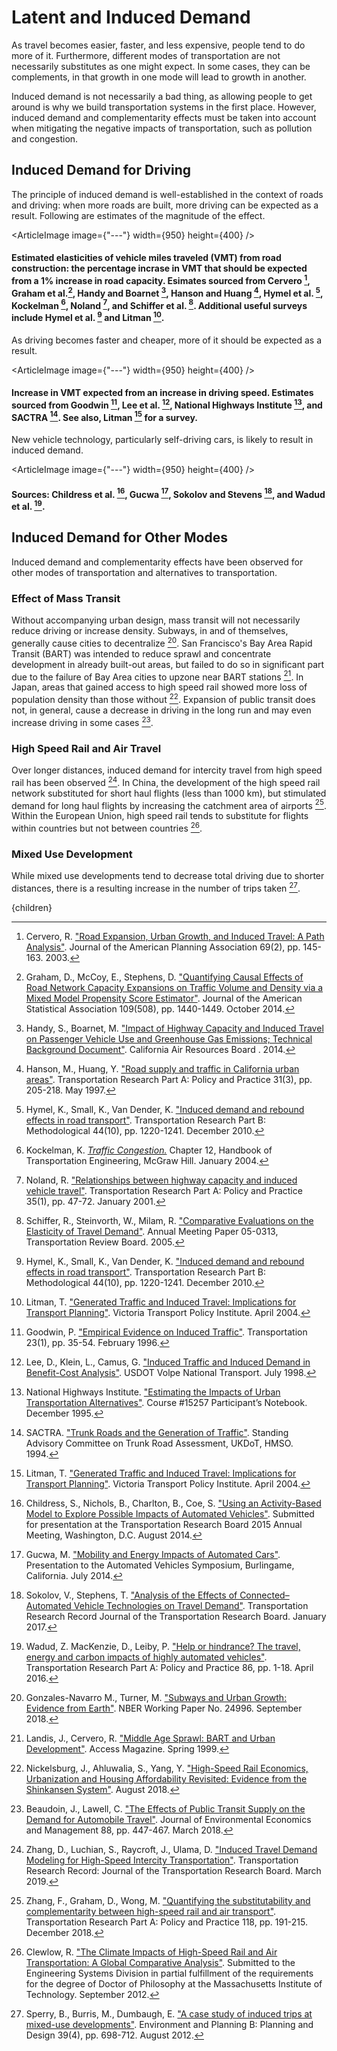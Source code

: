 


# Latent and Induced Demand

As travel becomes easier, faster, and less expensive, people tend to do more of it. Furthermore, different modes of transportation are not necessarily substitutes as one might expect. In some cases, they can be complements, in that growth in one mode will lead to growth in another.

Induced demand is not necessarily a bad thing, as allowing people to get around is why we build transportation systems in the first place. However, induced demand and complementarity effects must be taken into account when mitigating the negative impacts of transportation, such as pollution and congestion.

## Induced Demand for Driving
The principle of induced demand is well-established in the context of roads and driving: when more roads are built, more driving can be expected as a result. Following are estimates of the magnitude of the effect.

<ArticleImage image={"---"} width={950} height={400} />
#### Estimated elasticities of vehicle miles traveled (VMT) from road construction: the percentage incrase in VMT that should be expected from a 1% increase in road capacity. Esimates sourced from Cervero [^2], Graham et al.[^10], Handy and Boarnet [^13], Hanson and Huang [^14], Hymel et al. [^15], Kockelman [^18], Noland [^26], and Schiffer et al. [^32]. Additional useful surveys include Hymel et al. [^15] and Litman [^23].

As driving becomes faster and cheaper, more of it should be expected as a result.

<ArticleImage image={"---"} width={950} height={400} />
#### Increase in VMT expected from an increase in driving speed. Estimates sourced from Goodwin [^9], Lee et al. [^21], National Highways Institute [^24], and SACTRA [^31]. See also, Litman [^23] for a survey.

New vehicle technology, particularly self-driving cars, is likely to result in induced demand.

<ArticleImage image={"---"} width={950} height={400} />
#### Sources: Childress et al. [^3], Gucwa [^12], Sokolov and Stevens [^33], and Wadud et al. [^37].

<CongestionPricingSolution />

## Induced Demand for Other Modes
Induced demand and complementarity effects have been observed for other modes of transportation and alternatives to transportation.

### Effect of Mass Transit
Without accompanying urban design, mass transit will not necessarily reduce driving or increase density. Subways, in and of themselves, generally cause cities to decentralize [^8]. San Francisco's Bay Area Rapid Transit (BART) was intended to reduce sprawl and concentrate development in already built-out areas, but failed to do so in significant part due to the failure of Bay Area cities to upzone near BART stations [^20]. In Japan, areas that gained access to high speed rail showed more loss of population density than those without [^25]. Expansion of public transit does not, in general, cause a decrease in driving in the long run and may even increase driving in some cases [^1].

<MassTransitShouldBeAccompaniedBbyUpzoningSolution />

### High Speed Rail and Air Travel
Over longer distances, induced demand for intercity travel from high speed rail has been observed [^39]. In China, the development of the high speed rail network substituted for short haul flights (less than 1000 km), but stimulated demand for long haul flights by increasing the catchment area of airports [^40]. Within the European Union, high speed rail tends to substitute for flights within countries but not between countries [^4].

### Mixed Use Development
While mixed use developments tend to decrease total driving due to shorter distances, there is a resulting increase in the number of trips taken [^34].

[^1]: Beaudoin, J., Lawell, C. ["The Effects of Public Transit Supply on the Demand for Automobile Travel"](https://www.sciencedirect.com/science/article/abs/pii/S0095069617306150). Journal of Environmental Economics and Management 88, pp. 447-467. March 2018.

[^2]: Cervero, R. ["Road Expansion, Urban Growth, and Induced Travel: A Path Analysis"](https://www.tandfonline.com/doi/abs/10.1080/01944360308976303). Journal of the American Planning Association 69(2), pp. 145-163. 2003.

[^3]: Childress, S., Nichols, B., Charlton, B., Coe, S. ["Using an Activity-Based Model to Explore Possible Impacts of Automated Vehicles"](https://psrc.github.io/attachments/2014/TRB-2015-Automated-Vehicles-Rev2.pdf). Submitted for presentation at the Transportation Research Board 2015 Annual Meeting, Washington, D.C. August 2014.

[^4]: Clewlow, R. ["The Climate Impacts of High-Speed Rail and Air Transportation: A Global Comparative Analysis"](http://web.mit.edu/hsr-group/documents/Clewlow_Thesis_2012.pdf). Submitted to the Engineering Systems Division in partial fulfillment of the requirements for the degree of Doctor of Philosophy at the Massachusetts Institute of Technology. September 2012.

[^5]: Clyburn, J. E. ["Housing, Opportunity, Mobility, and Equity Act of 2019"](https://www.congress.gov/bill/116th-congress/house-bill/4808/text). Congress.gov, 116h Congress, 2019-2020. October 2019.

[^6]: Creger, H. ["An Equity-First Approach to Congestion Pricing"](https://greenlining.org/blog-category/2020/equity-congestion-pricing/). The Greenlining Institute. November 2020.

[^7]: de Palma, A., Lindsey, R. ["Traffic congestion pricing methodologies and technologies"](https://www.sciencedirect.com/science/article/abs/pii/S0968090X11000362). Transportation Research Part C: Emerging Technologies 19(6), pp. 1377-1399. December 2011.

[^8]: Gonzales-Navarro M., Turner, M. ["Subways and Urban Growth: Evidence from Earth"](https://www.nber.org/papers/w24996). NBER Working Paper No. 24996. September 2018.

[^9]: Goodwin, P. ["Empirical Evidence on Induced Traffic"](https://link.springer.com/article/10.1007/BF00166218). Transportation 23(1), pp. 35-54. February 1996.

[^10]: Graham, D., McCoy, E., Stephens, D. ["Quantifying Causal Effects of Road Network Capacity Expansions on Traffic Volume and Density via a Mixed Model Propensity Score Estimator"](https://www.tandfonline.com/doi/abs/10.1080/01621459.2014.956871). Journal of the American Statistical Association 109(508), pp. 1440-1449. October 2014.

[^11]: Gribbin, D. J. ["Congestion pricing is all around us. Why is it taboo on our roads?"](https://www.brookings.edu/blog/the-avenue/2019/10/16/congestion-pricing-is-all-around-us-why-is-it-taboo-on-our-roads/). Brookings. October 2019.

[^12]: Gucwa, M. ["Mobility and Energy Impacts of Automated Cars"](http://higherlogicdownload.s3.amazonaws.com/AUVSI/3a47c2f1-97a8-4fb7-8a39-56cba0733145/UploadedImages/documents/pdfs/7-16-14%20AVS%20presentations/Michael%20Gucwa.pdf). Presentation to the Automated Vehicles Symposium, Burlingame, California. July 2014.

[^13]: Handy, S., Boarnet, M. ["Impact of Highway Capacity and Induced Travel on Passenger Vehicle Use and Greenhouse Gas Emissions; Technical Background Document"](https://ww3.arb.ca.gov/cc/sb375/policies/hwycapacity/highway_capacity_bkgd.pdf). California Air Resources Board . 2014.

[^14]: Hanson, M., Huang, Y. ["Road supply and traffic in California urban areas"](https://www.sciencedirect.com/science/article/pii/S0965856496000195). Transportation Research Part A: Policy and Practice 31(3), pp. 205-218. May 1997.

[^15]: Hymel, K., Small, K., Van Dender, K. ["Induced demand and rebound effects in road transport"](https://www.sciencedirect.com/science/article/pii/S0191261510000226). Transportation Research Part B: Methodological 44(10), pp. 1220-1241. December 2010.

[^16]: INRIX. ["2021 INRIX Global Traffic Scorecard"](https://inrix.com/scorecard/). 2022.

[^17]: Kim, J. ["Estimating the social cost of congestion using the bottleneck model"](https://www.sciencedirect.com/science/article/abs/pii/S2212012218301151). Economics of Transportation 19: 100119. September 2019.

[^18]: Kockelman, K. [*Traffic Congestion.*](http://www.ce.utexas.edu/prof/kockelman/public_html/congestionchapter.pdf) Chapter 12, Handbook of Transportation Engineering, McGraw Hill. January 2004.

[^19]: Kuntzman, G. ["Report Shows Why the Congestion Pricing Fee Must Be Really High"](https://nyc.streetsblog.org/2019/09/17/report-shows-why-the-congestion-pricing-fee-must-be-really-high/). StreetsBlog NYC. September 2019.

[^20]: Landis, J., Cervero, R. ["Middle Age Sprawl: BART and Urban Development"](http://www.accessmagazine.org/spring-1999/middle-age-sprawl-bart-urban-development/). Access Magazine. Spring 1999.

[^21]: Lee, D., Klein, L., Camus, G. ["Induced Traffic and Induced Demand in Benefit-Cost Analysis"](https://rosap.ntl.bts.gov/view/dot/12026). USDOT Volpe National Transport. July 1998.

[^22]: Lindsey, C. R., Verhoef, E. T. ["Traffic Congestion and Congestion Pricing"](https://www.econstor.eu/bitstream/10419/85524/1/00101.pdf). Tinbergen Institute Discussion Paper, No. 00-101/3, Tinbergen Institute, Amsterdam and Rotterdam. 2000.

[^23]: Litman, T. ["Generated Traffic and Induced Travel: Implications for Transport Planning"](https://www.researchgate.net/publication/235360397_Generated_Traffic_and_Induced_Travel_Implications_for_Transport_Planning). Victoria Transport Policy Institute. April 2004.

[^24]: National Highways Institute. ["Estimating the Impacts of Urban Transportation Alternatives"](http://link.library.in.gov/portal/Estimating-the-impacts-of-urban-transportation/pE0MTBbToE4/). Course #15257 Participant’s Notebook. December 1995.

[^25]: Nickelsburg, J., Ahluwalia, S., Yang, Y. ["High-Speed Rail Economics, Urbanization and Housing Affordability Revisited: Evidence from the Shinkansen System"](https://www.anderson.ucla.edu/Documents/sites/faculty/review%20publications/research/Nickelsburg_High-Speed_Rail_Economics__Urbanization_and_Housing_Affordability_2018.pdf). August 2018.

[^26]: Noland, R. ["Relationships between highway capacity and induced vehicle travel"](https://www.sciencedirect.com/science/article/pii/S0965856499000476). Transportation Research Part A: Policy and Practice 35(1), pp. 47-72. January 2001.

[^27]: Ocasio-Cortez, A. ["H.R.5072 - A Just Society: A Place to Prosper Act of 2019"](https://www.congress.gov/bill/116th-congress/house-bill/5072/text). Congress.gov. 116h Congress, 2019-2020. November 2019.

[^28]: Oregon Metro. ["Regional congestion pricing study"](https://www.oregonmetro.gov/regional-congestion-pricing-study). September 2021.

[^29]: Organisation for Economic Co-operation and Development, International Transport Forum. ["The Social Impacts of Road Pricing: Summary and Conclusions"](https://www.itf-oecd.org/sites/default/files/docs/social-impacts-road-pricing.pdf). 2018.

[^30]: Peters, S. H. ["H.R.4307 - Build More Housing Near Transit Act"](https://www.congress.gov/bill/116th-congress/house-bill/4307/text). Congress.gov. 116th Congress, 2019-2020. September 2019.

[^31]: SACTRA. ["Trunk Roads and the Generation of Traffic"](https://bettertransport.org.uk/sites/default/files/trunk-roads-traffic-report.pdf). Standing Advisory Committee on Trunk Road Assessment, UKDoT, HMSO. 1994.

[^32]: Schiffer, R., Steinvorth, W., Milam, R. ["Comparative Evaluations on the Elasticity of Travel Demand"](https://www.scirp.org/(S(351jmbntvnsjt1aadkposzje))/reference/ReferencesPapers.aspx?ReferenceID=691030). Annual Meeting Paper 05-0313, Transportation Review Board. 2005.

[^33]: Sokolov, V., Stephens, T. ["Analysis of the Effects of Connected–Automated Vehicle Technologies on Travel Demand"](https://www.anl.gov/argonne-scientific-publications/pub/137982). Transportation Research Record Journal of the Transportation Research Board. January 2017.

[^34]: Sperry, B., Burris, M., Dumbaugh, E. ["A case study of induced trips at mixed-use developments"](https://journals.sagepub.com/doi/abs/10.1068/b38047). Environment and Planning B: Planning and Design 39(4), pp. 698-712. August 2012.

[^35]: Theseira, W. ["Congestion control in Singapore"](https://www.econstor.eu/handle/10419/245842). International Transport Forum Discussion Paper No. 2020/10. 2020.

[^36]: USA Facts. ["What does America spend on transportation and infrastructure? Is transportation infrastructure improving?​"](https://usafacts.org/state-of-the-union/transportation-infrastructure/). Accessed April 9, 2022.

[^37]: Wadud, Z. MacKenzie, D., Leiby, P. ["Help or hindrance? The travel, energy and carbon impacts of highly automated vehicles"](https://www.sciencedirect.com/science/article/pii/S0965856415002694). Transportation Research Part A: Policy and Practice 86, pp. 1-18. April 2016.

[^38]: Young, T. ["Yes In My Backyard Act"](https://www.congress.gov/bill/116th-congress/senate-bill/1919/text). Congress.gov, 116th Congress, 2019-2020. June 2019.

[^39]: Zhang, D., Luchian, S., Raycroft, J., Ulama, D. ["Induced Travel Demand Modeling for High-Speed Intercity Transportation"](https://journals.sagepub.com/doi/abs/10.1177/0361198119837189). Transportation Research Record: Journal of the Transportation Research Board. March 2019.

[^40]: Zhang, F., Graham, D., Wong, M. ["Quantifying the substitutability and complementarity between high-speed rail and air transport"](https://www.sciencedirect.com/science/article/pii/S0965856417309011). Transportation Research Part A: Policy and Practice 118, pp. 191-215. December 2018.

  <Article 
    focusAreaUrl={focusAreaUrl} 
    hierarchy={hierarchy} 
    site={site}
  >
    {children}
  </Article>